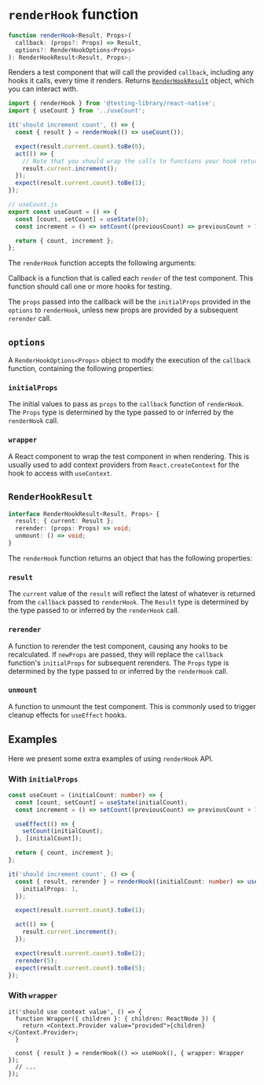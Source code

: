 # `renderHook` function

```ts
function renderHook<Result, Props>(
  callback: (props?: Props) => Result,
  options?: RenderHookOptions<Props>
): RenderHookResult<Result, Props>;
```

Renders a test component that will call the provided `callback`, including any hooks it calls, every time it renders. Returns [`RenderHookResult`](#renderhookresult) object, which you can interact with.

```ts
import { renderHook } from '@testing-library/react-native';
import { useCount } from '../useCount';

it('should increment count', () => {
  const { result } = renderHook(() => useCount());

  expect(result.current.count).toBe(0);
  act(() => {
    // Note that you should wrap the calls to functions your hook returns with `act` if they trigger an update of your hook's state to ensure pending useEffects are run before your next assertion.
    result.current.increment();
  });
  expect(result.current.count).toBe(1);
});
```

```ts
// useCount.js
export const useCount = () => {
  const [count, setCount] = useState(0);
  const increment = () => setCount((previousCount) => previousCount + 1);

  return { count, increment };
};
```

The `renderHook` function accepts the following arguments:

Callback is a function that is called each `render` of the test component. This function should call one or more hooks for testing.

The `props` passed into the callback will be the `initialProps` provided in the `options` to `renderHook`, unless new props are provided by a subsequent `rerender` call.

## `options`

A `RenderHookOptions<Props>` object to modify the execution of the `callback` function, containing the following properties:

### `initialProps`

The initial values to pass as `props` to the `callback` function of `renderHook`. The `Props` type is determined by the type passed to or inferred by the `renderHook` call.

### `wrapper`

A React component to wrap the test component in when rendering. This is usually used to add context providers from `React.createContext` for the hook to access with `useContext`.

## `RenderHookResult`

```ts
interface RenderHookResult<Result, Props> {
  result: { current: Result };
  rerender: (props: Props) => void;
  unmount: () => void;
}
```

The `renderHook` function returns an object that has the following properties:

### `result`

The `current` value of the `result` will reflect the latest of whatever is returned from the `callback` passed to `renderHook`. The `Result` type is determined by the type passed to or inferred by the `renderHook` call.

### `rerender`

A function to rerender the test component, causing any hooks to be recalculated. If `newProps` are passed, they will replace the `callback` function's `initialProps` for subsequent rerenders. The `Props` type is determined by the type passed to or inferred by the `renderHook` call.

### `unmount`

A function to unmount the test component. This is commonly used to trigger cleanup effects for `useEffect` hooks.

## Examples

Here we present some extra examples of using `renderHook` API.

### With `initialProps`

```ts
const useCount = (initialCount: number) => {
  const [count, setCount] = useState(initialCount);
  const increment = () => setCount((previousCount) => previousCount + 1);

  useEffect(() => {
    setCount(initialCount);
  }, [initialCount]);

  return { count, increment };
};

it('should increment count', () => {
  const { result, rerender } = renderHook((initialCount: number) => useCount(initialCount), {
    initialProps: 1,
  });

  expect(result.current.count).toBe(1);

  act(() => {
    result.current.increment();
  });

  expect(result.current.count).toBe(2);
  rerender(5);
  expect(result.current.count).toBe(5);
});
```

### With `wrapper`

```tsx
it('should use context value', () => {
  function Wrapper({ children }: { children: ReactNode }) {
    return <Context.Provider value="provided">{children}</Context.Provider>;
  }

  const { result } = renderHook(() => useHook(), { wrapper: Wrapper });
  // ...
});
```
